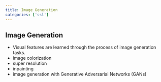 ```yaml
---
title: Image Generation
categories: ['ssl']
---
```


## Image Generation
- Visual features are learned through the process of image generation tasks. 
- image colorization 
- super resolution 
- inpainting 
- image generation with Generative Adversarial Networks (GANs)



